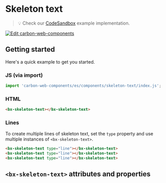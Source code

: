 
# Skeleton text

> 💡 Check our
> [CodeSandbox](https://codesandbox.io/s/github/carbon-design-system/carbon-web-components/tree/main/examples/codesandbox/basic/components/skeleton-text)
> example implementation.

[![Edit carbon-web-components](https://codesandbox.io/static/img/play-codesandbox.svg)](https://codesandbox.io/s/github/carbon-design-system/carbon-web-components/tree/main/examples/codesandbox/basic/components/skeleton-text)

## Getting started

Here's a quick example to get you started.

### JS (via import)

```javascript
import 'carbon-web-components/es/components/skeleton-text/index.js';
```

### HTML

```html
<bx-skeleton-text></bx-skeleton-text>
```

### Lines

To create multiple lines of skeleton text, set the `type` property and use multiple instances of `<bx-skeleton-text>`.

```html
<bx-skeleton-text type="line"></bx-skeleton-text>
<bx-skeleton-text type="line"></bx-skeleton-text>
<bx-skeleton-text type="line"></bx-skeleton-text>
```

## `<bx-skeleton-text>` attributes and properties

<Props of="bx-skeleton-text" />
